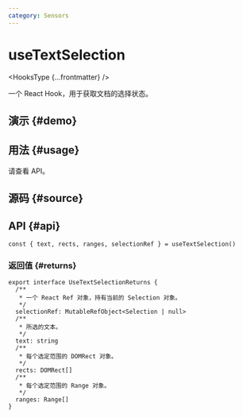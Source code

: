 ```yaml
---
category: Sensors
---
```


# useTextSelection


<HooksType {...frontmatter} />

一个 React Hook，用于获取文档的选择状态。

## 演示 \{#demo}


<App />

## 用法 \{#usage}

请查看 API。

## 源码 \{#source}


<Source />

## API \{#api}

```tsx
const { text, rects, ranges, selectionRef } = useTextSelection()
```

### 返回值 \{#returns}

```tsx
export interface UseTextSelectionReturns {
  /**
   * 一个 React Ref 对象，持有当前的 Selection 对象。
   */
  selectionRef: MutableRefObject<Selection | null>
  /**
   * 所选的文本。
   */
  text: string
  /**
   * 每个选定范围的 DOMRect 对象。
   */
  rects: DOMRect[]
  /**
   * 每个选定范围的 Range 对象。
   */
  ranges: Range[]
}
```
